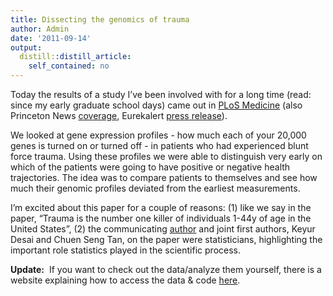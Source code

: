 ```yaml
---
title: Dissecting the genomics of trauma
author: Admin
date: '2011-09-14'
output:
  distill::distill_article:
    self_contained: no
---
```


Today the results of a study I&#8217;ve been involved with for a long time (read: since my early graduate school days) came out in <a href="http://www.plosmedicine.org/article/info%3Adoi%2F10.1371%2Fjournal.pmed.1001093" target="_blank">PLoS Medicine</a> (also Princeton News <a href="http://www.princeton.edu/main/news/archive/S31/59/38O07/index.xml?section=topstories" target="_blank">coverage</a>, Eurekalert <a href="http://www.eurekalert.org/pub_releases/2011-09/plos-cig090711.php" target="_blank">press release</a>).

We looked at gene expression profiles - how much each of your 20,000 genes is turned on or turned off - in patients who had experienced blunt force trauma. Using these profiles we were able to distinguish very early on which of the patients were going to have positive or negative health trajectories. The idea was to compare patients to themselves and see how much their genomic profiles deviated from the earliest measurements.

I&#8217;m excited about this paper for a couple of reasons: (1) like we say in the paper, &#8220;Trauma is the number one killer of individuals 1-44y of age in the United States&#8221;, (2) the communicating <a href="http://www.genomine.org/research.html" target="_blank">author</a> and joint first authors, Keyur Desai and Chuen Seng Tan, on the paper were statisticians, highlighting the important role statistics played in the scientific process. 

**Update:**  If you want to check out the data/analyze them yourself, there is a website explaining how to access the data & code <a href="http://genomine.org/trauma/" target="_blank">here</a>. 
